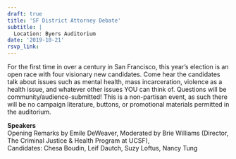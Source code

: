 ```yaml
---
draft: true 
title: 'SF District Attorney Debate'
subtitle: |
  Location: Byers Auditorium
date: '2019-10-21'
rsvp_link: 
---
```


For the first time in over a century in San Francisco, this year’s election is an open race with four visionary new candidates. Come hear the candidates talk about issues such as mental health, mass incarceration, violence as a health issue, and whatever other issues YOU can think of. Questions will be community/audience-submitted! This is a non-partisan event, as such there will be no campaign literature, buttons, or promotional materials permitted in the auditorium.

<b>Speakers</b>  
Opening Remarks by Emile DeWeaver, Moderated by Brie Williams (Director, The Criminal Justice & Health Program at UCSF),  
Candidates: Chesa Boudin, Leif Dautch, Suzy Loftus, Nancy Tung




